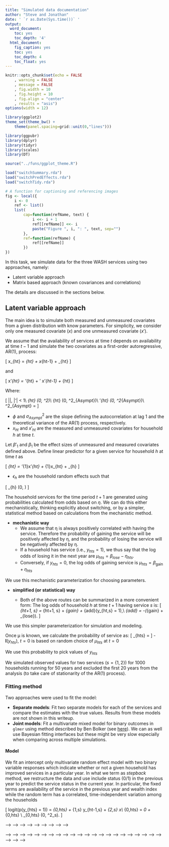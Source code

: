 ```yaml
---
title: "Simulated data documentation"
author: "Steve and Jonathan"
date: ' `r as.Date(Sys.time())` '
output:
  word_document:
    toc: yes
    toc_depth: '4'
  html_document:
    fig_caption: yes
    toc: yes
    toc_depth: 4
    toc_float: yes
---
```



```r
knitr::opts_chunk$set(echo = FALSE
	, warning = FALSE
	, message = FALSE
	, fig.width = 10
	, fig.height = 10
	, fig.align = "center"
	, results = "asis")
options(width = 12)

library(ggplot2)
theme_set(theme_bw() +
	theme(panel.spacing=grid::unit(0,"lines")))

library(ggpubr)
library(dplyr)
library(tidyr)
library(scales)
library(DT)

source("../funs/ggplot_theme.R")

load("switchSummary.rda")
load("switchPredEffects.rda")
load("switchTidy.rda")
```

```r
# A function for captioning and referencing images
fig <- local({
    i <- 0
    ref <- list()
    list(
        cap=function(refName, text) {
            i <<- i + 1
            ref[[refName]] <<- i
            paste("Figure ", i, ": ", text, sep="")
        },
        ref=function(refName) {
            ref[[refName]]
        })
})
```

In this task, we simulate data for the three WASH services using two approaches, namely:
	
- Latent variable approach
- Matrix based approach (known covariances and correlations)

The details are discussed in the sections below.


## Latent variable approach

The main idea is to simulate both measured and unmeasured covariates from a given distribution with know parameters. For simplicity, we consider only one measured covariate $(x)$ and one unmeasured covariate $(x')$.

We assume that the availability of services at time $t$ depends on availability at time $t-1$ and simulate the two covariates as a first-order autoregressive, AR(1), process:

\[
x_{ht} = \overline{x}_{ht} + \phi x_{ht-1} + \epsilon_{ht}
\]

and

\[
x'_{ht} = \overline{x}'_{ht} + \phi' x'_{ht-1} + \epsilon_{ht}
\]

Where:

\[
|\phi|, |\phi'| < 1\\ 
\epsilon_{ht} \sim \mathit{N}(0, \sigma^2)\\
\overline{x}_{ht} \sim \mathit{N}(0, \sigma^2_{Asympt})\\
\overline{x}'_{ht} \sim \mathit{N}(0, \sigma^2_{Asympt})\\
\sigma^2_{Asympt} = \frac{\sigma^2}{1 - \phi^2}
\]

- $\phi$ and $\sigma^2_{Asympt}$ are the slope defining the autocorrelation at lag 1 and the theoretical variance of the AR(1) process, respectively.
- $x_{ht}$ and $x'_{ht}$ are the measured and unmeasured covariates for household $h$ at time $t$.

Let $\beta'_{1}$ and $\beta_{1}$ be the effect sizes of unmeasured and measured covariates defined above. Define linear predictor for a given service for household $h$ at time $t$ as

\[
\eta_{ht} = \beta'_{1}x'_{ht} + \beta_{1}x_{ht} + \epsilon_{h} 
\]

- $\epsilon_{h}$ are the household random effects such that

\[
\epsilon_{h} \sim \mathit{N}(0, \sigma)
\]


The household services for the time period $t + 1$ are generated using probabilities calculated from odds based on $\eta$. We can do this either mechanistically, thinking explicitly about switching, or by a simpler, statistical method based on calculations from the mechanistic method.

- **mechanistic way**
	- We assume that η is always positively correlated with having the service. Therefore the probability of gaining the service will be positively affected by η, and the probability of losing the service will be negatively affected by η.
	- If a household has service (i.e., $y_{hts} = 1$), we thus say that the log odds of losing it in the next year are $\mu_{hts} = \beta_{lose} - \eta_{hts}$. 
	- Conversely, if $y_{hts} = 0$, the log odds of gaining service is $\mu_{hts} = \beta_{\textrm{gain}} + \eta_{hts}$ 

We use this mechanistic parameterization for choosing parameters.

- **simplified (or statistical) way**

	- Both of the above routes can be summarized in a more convenient form: The log odds of household $h$ at time $t+1$ having service $s$ is:
\[
\mu_{ht+1, s} = \eta_{ht+1, s} + \beta_{gain} + \beta_{add}\mathbf{I}(y_{ht,s} = 1),\\
\mbox{where }\beta_{add} = -(\beta_{gain} + \beta_{lose}).
\]

We use this simpler parameterization for simulation and modeling. 

Once μ is known, we calculate the probability of service as:
\[
\pi_{hts} = \frac{1}{1 + \exp{(-\mu_{hts})}}
\]
	- $\mathbf{I}(y_{hts})$, $t = 0$ is based on random choice of $\mu_{hts}$ at $t=0$

We use this probability to pick values of $y_{hts}$

We simulated observed values for two services $(s = \{1,2\})$ for $1000$ households running for $50$ years and excluded the first $20$ years from the analysis (to take care of stationarity of the AR(1) process).

### Fitting method

Two approaches were used to fit the model:

- **Separate models**: Fit two separate models for each of the services and compare the estimates with the true values. Results from these models are not shown in this writeup.
- **Joint models**: Fit a multivariate mixed model for binary outcomes in `glmer` using method described by Ben Bolker (see [here](https://mac-theobio.github.io/QMEE/MultivariateMixed.html)). We can as well use Bayesian fitting interfaces but these might be very slow especially when comparing across multiple simulations. 

#### Model

We fit an intercept only multivariate random effect model with two binary variable responses which indicate whether or not a given household has improved services in a particular year. In what we term as _stepback_ method, we restructure the data and use include status (0/1) in the previous year to predict the service status in the current year. In particular, the fixed terms are availability of the service in the previous year and wealth index while the random term has a correlated, time-independent variation among the households

\[
logit(p(y_{hts} = 1)) = \beta_{0,hts} + \beta_{1,s} y_{ht-1,s} + \beta_{2,s} x\\
\beta_{0,hts} = \beta_0 + \alpha_{0,hts} \\
\alpha_{0,hts} \sim \mathit{N}(0, \sigma^2_s).
\]

<!-- Where: -->

<!-- - $\beta_{0, hts}$ is the baseline log odds of households having service  -->
<!-- - $\beta_{1,s}$ is the overall effect size of improved service in the previous year on status of service in the current year (log odds of having service in the current year) -->
<!-- - $\beta_{2,s}$ is the overall effect size of household income (measure covariate, x) on the status of service  -->
<!-- - $\alpha_{0,hts}$ captures the offset of household log odds of having service from the overall baseline (mean) -->

<!-- ### Results -->



<!-- The parameters were estimated from a multivariate model. -->

<!-- #### Fixed effects -->

<!-- Figures below compares true parameter values (red dots) against the estimates for $1$ simulation.  -->

<!-- <!-- Figure 1 shows results for service 1 while Figure 2 shows results for service 2. --> -->
<!-- <!--  --> -->
<!-- <!-- ```{R fig.cap=fig$cap("", "Service 1"), fig.align="center"} --> -->
<!-- <!-- #print(y1Beta_plot) --> -->
<!-- <!-- ``` --> -->
<!-- <!--  --> -->
<!-- <!-- ```{R fig.cap=fig$cap("", "Service 2"), fig.align="center"} --> -->
<!-- <!-- print(y2Beta_plot) --> -->
<!-- <!-- ``` --> -->


<!-- #### Single model (y1) -->

<!-- ```{R} -->
<!-- ### Reformat betas_df -->
<!-- dd <- (betas_df -->
<!-- 	%>% mutate(parameter = ifelse(grepl("\\_M", coefs2), "xm" -->
<!-- 		, ifelse(grepl("gain", coefs2), "b_gain",  -->
<!-- 			ifelse(grepl("add", coefs2), "b_add", "b_lose")) -->
<!-- 		) -->
<!-- 		, term = gsub("\\_.*", "", coefs2) -->
<!-- 	) -->
<!-- 	%>% filter(term=="y1" & !grepl("lose", parameter)) -->
<!-- ) -->
<!-- ``` -->

<!-- ```{R fig.height = 5, fig.width = 5} -->
<!-- estimates_df <- (extract_coefs_y1 -->
<!-- 	%>% filter(effect == "fixed") -->
<!-- ) -->
<!-- parameters <- pull(estimates_df, parameter) %>% unique() -->
<!-- estimates_df <- (estimates_df -->
<!-- 	%>% mutate(parameter = factor(parameter, levels = parameters, labels = parameters)) -->
<!-- ) -->

<!-- pos <- ggstance::position_dodgev(height=0.5) -->

<!-- print(ggplot(estimates_df, aes(x = estimate, y = parameter)) -->
<!-- 	+ geom_point(position = pos) -->
<!-- 	+ ggstance::geom_linerangeh(aes(xmin = conf.low, xmax = conf.high), position = pos) -->
<!-- 	+ geom_point(data = dd, aes(x=betas, y = parameter), colour = "red") -->
<!-- 	+ labs(x = "Estimate" -->
<!-- 		, y = "" -->
<!-- 	) -->
<!-- #	+ facet_wrap(~parameter, scale = "free", ncol = 1) -->
<!-- #	+ facet_theme -->
<!-- 	+ theme(legend.position = "bottom") -->
<!-- ) -->

<!-- ``` -->

<!-- #### Joint model -->

<!-- ```{R fig.height = 12} -->
<!-- ### Reformat betas_df -->
<!-- betas_df2 <- (betas_df -->
<!-- 	%>% mutate(parameter = ifelse(grepl("\\_M", coefs2), "xm" -->
<!-- 		, ifelse(grepl("gain", coefs2), "b_gain",  -->
<!-- 			ifelse(grepl("add", coefs2), "b_add", "b_lose")) -->
<!-- 		) -->
<!-- 		, term = gsub("\\_.*", "", coefs2) -->
<!-- 	) -->
<!-- 	%>% filter(!grepl("lose", parameter)) -->
<!-- ) -->


<!-- estimates_df <- (extract_coefs_df -->
<!-- 	%>% filter(effect == "fixed") -->
<!-- ) -->
<!-- parameters <- pull(estimates_df, parameter) %>% unique() -->
<!-- estimates_df <- (estimates_df -->
<!-- 	%>% mutate(parameter = factor(parameter, levels = parameters, labels = parameters)) -->
<!-- ) -->

<!-- pos <- ggstance::position_dodgev(height=0.5) -->

<!-- print(ggplot(estimates_df, aes(x = estimate, y = term)) -->
<!-- 	+ geom_point(position = pos) -->
<!-- 	+ ggstance::geom_linerangeh(aes(xmin = conf.low, xmax = conf.high), position = pos) -->
<!-- 	+ geom_point(data = betas_df2, aes(x=betas, y = term), colour = "red") -->
<!-- 	+ labs(x = "Estimate" -->
<!-- 		, y = "" -->
<!-- 	) -->
<!-- 	+ facet_wrap(~parameter, scale = "free", ncol = 1) -->
<!-- 	+ facet_theme -->
<!-- 	+ theme(legend.position = "bottom") -->
<!-- ) -->
<!-- ``` -->


<!-- ### Effect plots -->

<!-- **True values table** -->

<!-- ```{R} -->
<!-- dd <- (betas_df -->
<!-- 	%>% mutate(var = ifelse(grepl("\\_M", coefs2), "xm" -->
<!-- 		, ifelse(grepl("gain", coefs2), "b_gain", ifelse(grepl("add", coefs2), "b_add", "b_lose"))) -->
<!-- 		, term = gsub("\\_.*", "", coefs2) -->
<!-- 		, probs = round(probs, 3) -->
<!-- 	) -->
<!-- 	%>% select(term, var, betas, probs) -->
<!-- ) -->
<!-- datatable(dd, rownames = FALSE) -->
<!-- ``` -->


<!-- ```{R fig.height = 5, fig.width = 5} -->
<!-- print(service_plot) -->
<!-- ``` -->

<!-- ```{R fig.height = 6, fig.width = 8} -->
<!-- print(num_plots[[2]]) -->
<!-- ``` -->

<!-- ```{R fig.height = 5, fig.width = 5} -->
<!-- print(num_plots[[1]]) -->
<!-- ``` -->
<!-- <!-- #### Checkplots --> -->
<!-- <!--  --> -->
<!-- <!-- Steve: JD any reference or more description? --> -->
<!-- <!--  --> -->
<!-- <!-- Basically used to check how good our estimates are. We expect uniformly distributed `p-values` (piano plot?) --> -->
<!-- <!--  --> -->
<!-- <!-- ```{R fig.cap=fig$cap("", "Service 1 piano plots"), fig.align="center"} --> -->
<!-- <!-- ggarrange(checkPlot_list[[1]] + labs(x = " ") --> -->
<!-- <!--    , checkPlot_list[[3]] + rremove("ylab") + labs(x = "p-value") --> -->
<!-- <!--    , checkPlot_list[[5]] + rremove("ylab") + labs(x = " ") --> -->
<!-- <!--    , common.legend = TRUE --> -->
<!-- <!--    , legend = "none" --> -->
<!-- <!--    , ncol = 3 --> -->
<!-- <!-- ) --> -->
<!-- <!-- ``` --> -->
<!-- <!--  --> -->
<!-- <!-- ```{R fig.cap=fig$cap("", "Service 2 piano plots"), fig.align="center"} --> -->
<!-- <!-- ggarrange(checkPlot_list[[2]] + labs(x = " ") --> -->
<!-- <!--    , checkPlot_list[[4]] + rremove("ylab") + labs(x = "p-value") --> -->
<!-- <!--    , checkPlot_list[[6]] + rremove("ylab") + labs(x = " ") --> -->
<!-- <!--    , common.legend = TRUE --> -->
<!-- <!--    , legend = "none" --> -->
<!-- <!--    , ncol = 3 --> -->
<!-- <!-- ) --> -->
<!-- <!-- ``` --> -->

